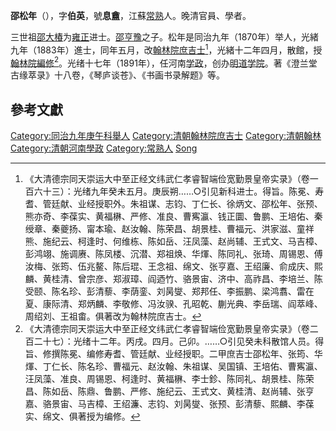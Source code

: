 '''邵松年'''（{{bd|?||?|}}），字'''伯英'''，號'''息盦'''，江蘇[[常熟|常熟]]人。晚清官員、學者。

三世祖[[邵大椿|邵大椿]]为[[雍正|雍正]]进士。[[邵亨豫|邵亨豫]]之子。松年是同治九年（1870年）举人，光緒九年（1883年）進士，同年五月，改[[翰林院|翰林院]][[庶吉士|庶吉士]]<ref>《大清德宗同天崇运大中至正经文纬武仁孝睿智端俭宽勤景皇帝实录》（卷一百六十三）：光绪九年癸未五月。庚辰朔……○引见新科进士。得旨。陈冕、寿耆、管廷献、业经授职外。朱祖谋、志钧、丁仁长、徐炳文、邵松年、张预、熊亦奇、李葆实、黄福楙、严修、准良、曹寯瀛、钱正圜、鲁鹏、王培佑、秦绶章、秦夔扬、甯本瑜、赵汝翰、陈荣昌、胡景桂、曹福元、洪家滋、童祥熊、施纪云、柯逢时、何维栋、陈如岳、汪凤藻、赵尚辅、王式文、马吉樟、彭鸿翊、施调赓、陈凤楼、沉潜、郑祖焕、华煇、陈同礼、张琦、周锡恩、傅汝梅、张筠、伍兆鳌、陈后琨、王念祖、绵文、张亨嘉、王绍廉、俞成庆、熙麟、黄桂清、曾宗彦、郑淑璋、阎迺竹、骆景宙、济中、高祚昌、李培兰、陈受颐、陈名珍、彭清藜、李荫銮、刘昺燮、郑邦任、李振鹏、梁鸿翥、雷在夏、康际清、郑炳麟、李敬修、冯汝骙、孔昭乾、蒯光典、李岳瑞、阎萃峰、周绍刘、王祖畬。俱著改为翰林院庶吉士。</ref>，光緒十二年四月，散館，授[[翰林院|翰林院]][[編修|編修]]<ref>《大清德宗同天崇运大中至正经文纬武仁孝睿智端俭宽勤景皇帝实录》（卷二百二十七）：光绪十二年。丙戌。四月。己卯。……○引见癸未科散馆人员。得旨、修撰陈冕、编修寿耆、管廷献、业经授职。二甲庶吉士邵松年、张筠、华煇、丁仁长、陈名珍、曹福元、赵汝翰、朱祖谋、吴国镇、王培佑、曹寯瀛、汪凤藻、准良、周锡恩、柯逢时、黄福楙、李士鉁、陈同礼、胡景桂、陈荣昌、陈如岳、陈鼎、鲁鹏、严修、施纪云、王式文、黄桂清、赵尚辅、张亨嘉、骆景宙、马吉樟、王绍濂、志钧、刘昺燮、张预、彭清藜、熙麟、李葆实、绵文、俱著授为编修。</ref>。光绪十七年（1891年），任河南[[学政|学政]]，创办[[明道学院|明道学院]]。著《澄兰堂古缘萃录》十八卷，《琴庐谈苍》、《书画书录解题》等。

==參考文獻==
{{reflist}}
{{光緒九年癸未科殿試金榜}}
{{DEFAULTSORT:Shao邵}}
[[Category:同治九年庚午科舉人|Category:同治九年庚午科舉人]]
[[Category:清朝翰林院庶吉士|Category:清朝翰林院庶吉士]]
[[Category:清朝翰林|Category:清朝翰林]]
[[Category:清朝河南學政|Category:清朝河南學政]]
[[Category:常熟人|Category:常熟人]]
[[Category:邵姓|Song]]